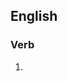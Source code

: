 ==English==

===Verb===
{{head|en|verb form}}

# {{present participle of|masticate|lang=en|nocat=1}}